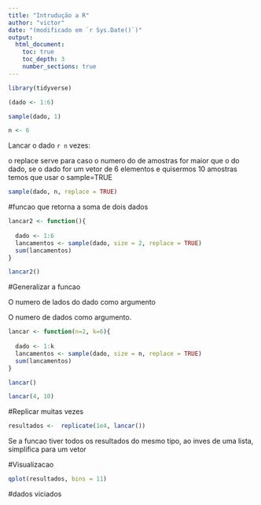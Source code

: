 ```yaml
---
title: "Intrudução a R"
author: "victor"
date: "(modificado em `r Sys.Date()`)"
output:
  html_document:
    toc: true
    toc_depth: 3
    number_sections: true
---
```

```r
library(tidyverse)
```


```r
(dado <- 1:6)
```
```r
sample(dado, 1)
```
```r
n <- 6
```

Lancar o dado `r n` vezes:

o replace serve para caso o numero do de amostras for maior que o do dado, se o dado for um vetor de 6 elementos e quisermos 10 amostras temos que usar o sample=TRUE

```r
sample(dado, n, replace = TRUE)
```
#funcao que retorna a soma de dois dados 
```r

lancar2 <- function(){
  
  dado <- 1:6
  lancamentos <- sample(dado, size = 2, replace = TRUE)
  sum(lancamentos)
}

```

```r
lancar2()
```
#Generalizar a funcao

O numero de lados do dado como argumento

O numero de dados como argumento.
```r
lancar <- function(n=2, k=6){
  
  dado <- 1:k
  lancamentos <- sample(dado, size = n, replace = TRUE)
  sum(lancamentos)
}
```

```r
lancar()
```
```r
lancar(4, 10)
```
#Replicar muitas vezes 
```r
resultados <-  replicate(1e4, lancar())
```

Se a funcao tiver todos os resultados do mesmo tipo, ao inves de uma lista, simplifica para um vetor 

#Visualizacao 
```r
qplot(resultados, bins = 11)
```
#dados viciados 
